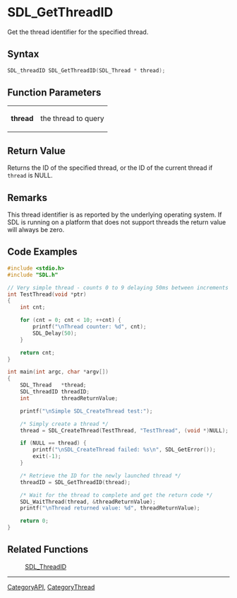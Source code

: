 = SDL_GetThreadID =

Get the thread identifier for the specified thread.

== Syntax ==

<syntaxhighlight lang='c'>
SDL_threadID SDL_GetThreadID(SDL_Thread * thread);
</syntaxhighlight>

== Function Parameters ==

{|
|'''thread'''
|the thread to query
|}

== Return Value ==

Returns the ID of the specified thread, or the ID of the current thread if
<code>thread</code> is NULL.



== Remarks ==

This thread identifier is as reported by the underlying operating system.
If SDL is running on a platform that does not support threads the return
value will always be zero.

== Code Examples ==

<syntaxhighlight lang='c++'>
#include <stdio.h>
#include "SDL.h"

// Very simple thread - counts 0 to 9 delaying 50ms between increments
int TestThread(void *ptr)
{
    int cnt;

    for (cnt = 0; cnt < 10; ++cnt) {
        printf("\nThread counter: %d", cnt);
        SDL_Delay(50);
    }

    return cnt;
}

int main(int argc, char *argv[])
{
    SDL_Thread   *thread;
    SDL_threadID threadID;
    int          threadReturnValue;

    printf("\nSimple SDL_CreateThread test:");

    /* Simply create a thread */
    thread = SDL_CreateThread(TestThread, "TestThread", (void *)NULL);

    if (NULL == thread) {
        printf("\nSDL_CreateThread failed: %s\n", SDL_GetError());
        exit(-1);
    }

    /* Retrieve the ID for the newly launched thread */
    threadID = SDL_GetThreadID(thread);

    /* Wait for the thread to complete and get the return code */
    SDL_WaitThread(thread, &threadReturnValue);
    printf("\nThread returned value: %d", threadReturnValue);

    return 0;
}
</syntaxhighlight>


== Related Functions ==

:[[SDL_ThreadID]]

----
[[CategoryAPI]], [[CategoryThread]]


